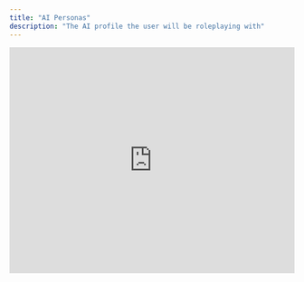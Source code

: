 ```yaml
---
title: "AI Personas"
description: "The AI profile the user will be roleplaying with"
---
```


<iframe 
  width="100%" 
  height="400" 
  src="https://www.loom.com/embed/25d7f36b48344506b123b1b06b4f79e6?sid=ae68890b-9b07-4081-85c8-134ef0ea5c80" 
  frameBorder="0" 
  allowFullScreen
/>

There are two main parts of each AI bot: the persona and the background.

## AI Persona

**Overview:** The AI's name, appearance, voice, and personality

- **Name** - The AI's name
- **Appearance** - Either the AI's profile picture or live avatar option
- **Voice** - The voice model the AI uses (see the drop down menu at the top of each provider's tab to see price estimates)
- **Personality** - The AI's personality type, style of speaking, confidence, professionalism, assertiveness, etc.

<Warning>
  Do not include any background or situational context in the Persona. That belongs in the Background.
</Warning>

## AI Background

**Definition:** A general field that lets you input the AI's relevant situation, background, pains, needs, etc.

**Components:** There are only two fields for the AI background:

- **Title** - The AI's role and company
- **Situation/context** - Any relevant context to the situation. Common data included here for sales scenarios is:
  - Pain points/Specific needs
  - Budget/income level
  - Decision criteria
  - Decision makers
  - Competition knowledge

## Creating Variety

You can mix and match personas and backgrounds to create diverse training roleplays:

### Different Difficulty Levels

- **Easy**: "Always say yes"
- **Medium**: "Quiet, slightly stubborn, but able to be convinced"
- **Hard**: "Be rude, interrupt the user, etc."

### Different Buyer Types

- **Technical buyer**: Focuses on specifications and integration
- **Financial buyer**: Focuses on ROI and cost savings
- **End-user buyer**: Focuses on ease of use and features